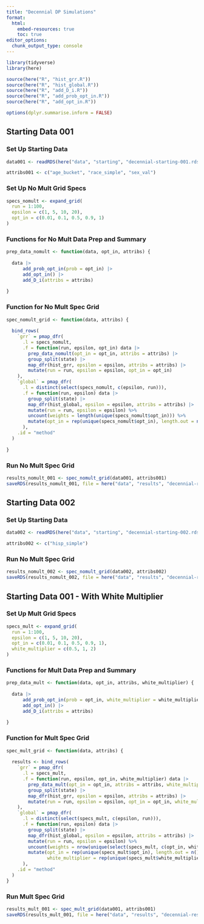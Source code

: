 ```yaml
---
title: "Decennial DP Simulations"
format: 
  html:
    embed-resources: true
    toc: true
editor_options: 
  chunk_output_type: console
---
```


```r
library(tidyverse)
library(here)

source(here("R", "hist_grr.R"))
source(here("R", "hist_global.R"))
source(here("R", "add_D_i.R"))
source(here("R", "add_prob_opt_in.R"))
source(here("R", "add_opt_in.R"))

options(dplyr.summarise.inform = FALSE)
```

## Starting Data 001

### Set Up Starting Data

```r
data001 <- readRDS(here("data", "starting", "decennial-starting-001.rds"))

attribs001 <- c("age_bucket", "race_simple", "sex_val")
```

### Set Up No Mult Grid Specs

```r
specs_nomult <- expand_grid(
  run = 1:100, 
  epsilon = c(1, 5, 10, 20),
  opt_in = c(0.01, 0.1, 0.5, 0.9, 1)
)
```

### Functions for No Mult Data Prep and Summary

```r
prep_data_nomult <- function(data, opt_in, attribs) {
  
  data |>
      add_prob_opt_in(prob = opt_in) |>
      add_opt_in() |>
      add_D_i(attribs = attribs)
  
}
```

### Function for No Mult Spec Grid

```r
spec_nomult_grid <- function(data, attribs) {
  
  bind_rows(
    `grr` = pmap_dfr(
      .l = specs_nomult,
      .f = function(run, epsilon, opt_in) data |>
        prep_data_nomult(opt_in = opt_in, attribs = attribs) |>
        group_split(state) |>
        map_dfr(hist_grr, epsilon = epsilon, attribs = attribs) |>
        mutate(run = run, epsilon = epsilon, opt_in = opt_in)
    ),
    `global` = pmap_dfr(
      .l = distinct(select(specs_nomult, c(epsilon, run))),
      .f = function(run, epsilon) data |>
        group_split(state) |>
        map_dfr(hist_global, epsilon = epsilon, attribs = attribs) |>
        mutate(run = run, epsilon = epsilon) %>%
        uncount(weights = length(unique(specs_nomult$opt_in))) %>% 
        mutate(opt_in = rep(unique(specs_nomult$opt_in), length.out = n()))
      ),
    .id = "method"
  )
  
}
```

### Run No Mult Spec Grid

```r
results_nomult_001 <- spec_nomult_grid(data001, attribs001)
saveRDS(results_nomult_001, file = here("data", "results", "decennial-results-nomult-001.rds"))
```

## Starting Data 002

### Set Up Starting Data

```r
data002 <- readRDS(here("data", "starting", "decennial-starting-002.rds"))

attribs002 <- c("hisp_simple")
```

### Run No Mult Spec Grid

```r
results_nomult_002 <- spec_nomult_grid(data002, attribs002)
saveRDS(results_nomult_002, file = here("data", "results", "decennial-results-nomult-002.rds"))
```

## Starting Data 001 - With White Multiplier

### Set Up Mult Grid Specs

```r
specs_mult <- expand_grid(
  run = 1:100, 
  epsilon = c(1, 5, 10, 20),
  opt_in = c(0.01, 0.1, 0.5, 0.9, 1),
  white_multiplier = c(0.5, 1, 2)
)
```

### Functions for Mult Data Prep and Summary

```r
prep_data_mult <- function(data, opt_in, attribs, white_multiplier) {
  
  data |>
      add_prob_opt_in(prob = opt_in, white_multiplier = white_multiplier) |>
      add_opt_in() |>
      add_D_i(attribs = attribs)
  
}
```

### Function for Mult Spec Grid

```r
spec_mult_grid <- function(data, attribs) {
  
  results <- bind_rows(
    `grr` = pmap_dfr(
      .l = specs_mult,
      .f = function(run, epsilon, opt_in, white_multiplier) data |>
        prep_data_mult(opt_in = opt_in, attribs = attribs, white_multiplier = white_multiplier) |>
        group_split(state) |>
        map_dfr(hist_grr, epsilon = epsilon, attribs = attribs) |>
        mutate(run = run, epsilon = epsilon, opt_in = opt_in, white_multiplier = white_multiplier)
    ),
    `global` = pmap_dfr(
      .l = distinct(select(specs_mult, c(epsilon, run))),
      .f = function(run, epsilon) data |>
        group_split(state) |>
        map_dfr(hist_global, epsilon = epsilon, attribs = attribs) |>
        mutate(run = run, epsilon = epsilon) %>%
        uncount(weights = nrow(unique(select(specs_mult, c(opt_in, white_multiplier))))) %>% 
        mutate(opt_in = rep(unique(specs_mult$opt_in), length.out = n()),
               white_multiplier = rep(unique(specs_mult$white_multiplier), length.out = n()))
      ),
    .id = "method"
  )
}
```

### Run Mult Spec Grid

```r
results_mult_001 <- spec_mult_grid(data001, attribs001)
saveRDS(results_mult_001, file = here("data", "results", "decennial-results-mult-001.rds"))
```

